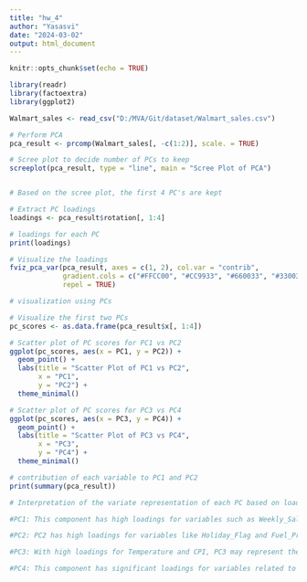 ```yaml
---
title: "hw_4"
author: "Yasasvi"
date: "2024-03-02"
output: html_document
---
```


```r
knitr::opts_chunk$set(echo = TRUE)
```

```r
library(readr)
library(factoextra)
library(ggplot2)

Walmart_sales <- read_csv("D:/MVA/Git/dataset/Walmart_sales.csv")

# Perform PCA
pca_result <- prcomp(Walmart_sales[, -c(1:2)], scale. = TRUE)

# Scree plot to decide number of PCs to keep
screeplot(pca_result, type = "line", main = "Scree Plot of PCA")


# Based on the scree plot, the first 4 PC's are kept

# Extract PC loadings
loadings <- pca_result$rotation[, 1:4]

# loadings for each PC
print(loadings)

# Visualize the loadings
fviz_pca_var(pca_result, axes = c(1, 2), col.var = "contrib",
             gradient.cols = c("#FFCC00", "#CC9933", "#660033", "#330033"),
             repel = TRUE)

# visualization using PCs

# Visualize the first two PCs
pc_scores <- as.data.frame(pca_result$x[, 1:4])

# Scatter plot of PC scores for PC1 vs PC2
ggplot(pc_scores, aes(x = PC1, y = PC2)) +
  geom_point() +
  labs(title = "Scatter Plot of PC1 vs PC2",
       x = "PC1",
       y = "PC2") +
  theme_minimal()

# Scatter plot of PC scores for PC3 vs PC4
ggplot(pc_scores, aes(x = PC3, y = PC4)) +
  geom_point() +
  labs(title = "Scatter Plot of PC3 vs PC4",
       x = "PC3",
       y = "PC4") +
  theme_minimal()

# contribution of each variable to PC1 and PC2
print(summary(pca_result))

# Interpretation of the variate representation of each PC based on loadings

#PC1: This component has high loadings for variables such as Weekly_Sales, CPI (Consumer Price Index), and Unemployment. Therefore, PC1 likely represents the overall sales volume at Walmart, along with the influence of economic indicators such as CPI and unemployment rate.

#PC2: PC2 has high loadings for variables like Holiday_Flag and Fuel_Price, indicating that it represents the impact of external factors such as holidays and fuel prices on sales.

#PC3: With high loadings for Temperature and CPI, PC3 may represent the relationship between sales and temperature along with the impact of CPI on sales.

#PC4: This component has significant loadings for variables related to Fuel_Price and Unemployment, suggesting that it represents the combined influence of these two factors on sales.
```